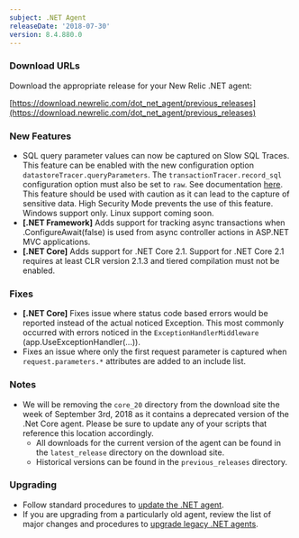```yaml
---
subject: .NET Agent
releaseDate: '2018-07-30'
version: 8.4.880.0
---
```


### Download URLs

Download the appropriate release for your New Relic .NET agent:

[https://download.newrelic.com/dot_net_agent/previous_releases](https://download.newrelic.com/dot_net_agent/previous_releases)

### New Features

* SQL query parameter values can now be captured on Slow SQL Traces. This feature can be enabled with the new configuration option `datastoreTracer.queryParameters`. The `transactionTracer.record_sql` configuration option must also be set to `raw`. See documentation [here](https://docs.newrelic.com/docs/agents/net-agent/configuration/net-agent-configuration#datastore-tracer-query-parameters). This feature should be used with caution as it can lead to the capture of sensitive data. High Security Mode prevents the use of this feature. Windows support only. Linux support coming soon.
* **\[.NET Framework]** Adds support for tracking async transactions when .ConfigureAwait(false) is used from async controller actions in ASP.NET MVC applications.
* **\[.NET Core]** Adds support for .NET Core 2.1. Support for .NET Core 2.1 requires at least CLR version 2.1.3 and tiered compilation must not be enabled.

### Fixes

* **\[.NET Core]** Fixes issue where status code based errors would be reported instead of the actual noticed Exception. This most commonly occurred with errors noticed in the `ExceptionHandlerMiddleware` (app.UseExceptionHandler(...)).
* Fixes an issue where only the first request parameter is captured when `request.parameters.*` attributes are added to an include list.

### Notes

* We will be removing the `core_20` directory from the download site the week of September 3rd, 2018 as it contains a deprecated version of the .Net Core agent. Please be sure to update any of your scripts that reference this location accordingly.
  * All downloads for the current version of the agent can be found in the `latest_release` directory on the download site.
  * Historical versions can be found in the `previous_releases` directory.

### Upgrading

* Follow standard procedures to [update the .NET agent](/docs/agents/net-agent/installation-configuration/update-net-agent).
* If you are upgrading from a particularly old agent, review the list of major changes and procedures to [upgrade legacy .NET agents](/docs/agents/net-agent/troubleshooting/upgrade-legacy-net-agents).

